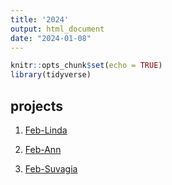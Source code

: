 ```yaml
---
title: '2024'
output: html_document
date: "2024-01-08"
---
```

```r
knitr::opts_chunk$set(echo = TRUE)
library(tidyverse)
```

## projects

1. [Feb-Linda](2024_0201_Linda.html)

2. [Feb-Ann](2024_0202_Ann.html)

3. [Feb-Suvagia](2024_0203_Suvagia.html)